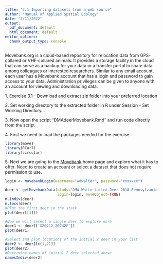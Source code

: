 ```yaml
---
title: "3.1 Importing datasets from a web source"
author: "Manual of Applied Spatial Ecology"
date: "3/11/2022"
output: 
  pdf_document: default
  html_document: default
editor_options: 
  chunk_output_type: console
---
```

Movebank.org is a cloud-based repository for relocation data from GPS-collared or VHF-collared animals. It provides a storage facility in the cloud that can serve as a backup for your data or a transfer portal to share data among colleagues or interested researchers. Similar to any email account, each user has a Movebank account that has a login and password to gain access to your data. Administration privileges can be given to anyone with an account for viewing and downloading data.

1\. Exercise 3.1 - Download and extract zip folder into your preferred location

2\. Set working directory to the extracted folder in R under Session - Set Working Directory...

3\. Now open the script "DMAdeerMovebank.Rmd" and run code directly from the script

4\. First we need to load the packages needed for the exercise
```r
library(move)
library(RCurl)
library(circular)
```
5\. Next we are going to the [Movebank](https://www.movebank.org/) home page and explore what it has to offer. Need to create an account or select a dataset that does not require permission to use.
```r
login <- movebankLogin(username="wdwalter", password="xxxxxxx")
```
```r
deer <- getMovebankData(study="DMA White-tailed Deer 2018 Pennsylvania USA",
                        login=login, moveObject=TRUE)
n.indiv(deer)
n.locs(deer)
#Plot the first deer in the stack
plot(deer[[1]])

#Now we will select a single deer to explore more
deer1 <- deer[['X20212_20242F']]
plot(deer1)

#Select and plot locations of the initial 2 deer in your list
deer2 <- deer[[c(1,2)]]
plot(deer2)
#Determine names of initial 2 deer selected above
namesIndiv(deer2)
```